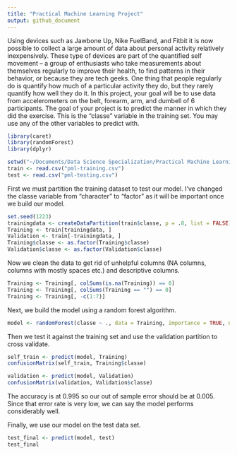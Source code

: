 ```yaml
---
title: "Practical Machine Learning Project"
output: github_document
---
```


Using devices such as Jawbone Up, Nike FuelBand, and Fitbit it is now possible to collect a large amount of data about personal activity relatively inexpensively. These type of devices are part of the quantified self movement – a group of enthusiasts who take measurements about themselves regularly to improve their health, to find patterns in their behavior, or because they are tech geeks. One thing that people regularly do is quantify how much of a particular activity they do, but they rarely quantify how well they do it. In this project, your goal will be to use data from accelerometers on the belt, forearm, arm, and dumbell of 6 participants. The goal of your project is to predict the manner in which they did the exercise. This is the "classe" variable in the training set. You may use any of the other variables to predict with.

```r
library(caret)
library(randomForest)
library(dplyr)
```

```r
setwd("~/Documents/Data Science Specialization/Practical Machine Learning")
train <- read.csv("pml-training.csv")
test <- read.csv("pml-testing.csv")
```

First we must partition the training dataset to test our model. I've changed the classe variable from "character" to "factor" as it will be important once we build our model.
```r
set.seed(1223)
trainingdata <- createDataPartition(train$classe, p = .8, list = FALSE)
Training <- train[trainingdata, ]
Validation <- train[-trainingdata, ]
Training$classe <- as.factor(Training$classe)
Validation$classe <- as.factor(Validation$classe)
```

Now we clean the data to get rid of unhelpful columns (NA columns, columns with mostly spaces etc.) and descriptive columns.
```r
Training <- Training[, colSums(is.na(Training)) == 0]
Training <- Training[, colSums(Training == "") == 0]
Training <- Training[, -c(1:7)]
```

Next, we build the model using a random forest algorithm.
```r
model <- randomForest(classe ~ ., data = Training, importance = TRUE, ntrees = 15)
```

Then we test it against the training set and use the validation partition to cross validate.
```r
self_train <- predict(model, Training)
confusionMatrix(self_train, Training$classe)

validation <- predict(model, Validation)
confusionMatrix(validation, Validation$classe)
```
The accuracy is at 0.995 so our out of sample error should be at 0.005. Since that error rate is very low, we can say the model performs considerably well.

Finally, we use our model on the test data set.
```r
test_final <- predict(model, test)
test_final
```
